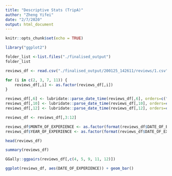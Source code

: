 ```yaml
---
title: "Descriptive Stats (TripA)"
author: "Zheng Yifei"
date: "2/7/2020"
output: html_document
---
```


```r
knitr::opts_chunk$set(echo = TRUE)
```

```r
library("ggplot2")
```

```r
folder_list <-list.files("./finalised_output")
folder_list
```

```r
reviews_df <- read.csv("./finalised_output/200125_142611/reviews/1.csv", as.is = TRUE)

for (i in c(2, 3, 7, 11)) {
    reviews_df[,i] <- as.factor(reviews_df[,i])
}

reviews_df[,6] <- lubridate::parse_date_time(reviews_df[,6], orders=c("dmy"))
reviews_df[,10] <- lubridate::parse_date_time(reviews_df[,10], orders=c("my"))
reviews_df[,12] <- lubridate::parse_date_time(reviews_df[,12], orders=c("ymdHMS"))

reviews_df <- reviews_df[,3:12]

reviews_df$MONTH_OF_EXPERIENCE <- as.factor(format(reviews_df$DATE_OF_EXPERIENCE, format="%m"))
reviews_df$YEAR_OF_EXPERIENCE <- as.factor(format(reviews_df$DATE_OF_EXPERIENCE, format="%Y"))

head(reviews_df)
```

```r
summary(reviews_df)
```

```r
GGally::ggpairs(reviews_df[,c(4, 5, 9, 11, 12)])
```

```r
ggplot(reviews_df, aes(DATE_OF_EXPERIENCE)) + geom_bar() 
```

